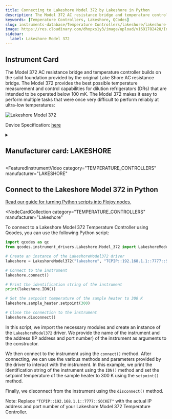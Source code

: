 ```yaml
---
title: Connecting to Lakeshore Model 372 by Lakeshore in Python
description: The Model 372 AC resistance bridge and temperature controller builds on the solid foundation provided by the original Lake Shore AC resistance bridge. The Model 372 provides the best possible temperature measurement and control capabilities for dilution refrigerators (DRs) that are intended to be operated below 100 mK. The Model 372 makes it easy to perform multiple tasks that were once very difficult to perform reliably at ultra-low temperatures,
keywords: [Temperature Controllers, Lakeshore, QCodes]
slug: instruments-database/Temperature Controllers/lakeshore/lakeshore-model-372
image: https://res.cloudinary.com/dhopxs1y3/image/upload/v1691782428/Instruments/Temperature%20Controllers/Lakeshore-Model-372/Lakeshore-Model-372.png
sidebar:
  label: Lakeshore Model 372
---
```



## Instrument Card

The Model 372 AC resistance bridge and temperature controller builds on the solid foundation provided by the original Lake Shore AC resistance bridge. The Model 372 provides the best possible temperature measurement and control capabilities for dilution refrigerators (DRs) that are intended to be operated below 100 mK. The Model 372 makes it easy to perform multiple tasks that were once very difficult to perform reliably at ultra-low temperatures:

![Lakeshore Model 372](https://res.cloudinary.com/dhopxs1y3/image/upload/v1691782428/Instruments/Temperature%20Controllers/Lakeshore-Model-372/Lakeshore-Model-372.png)

Device Specification: [here](https://www.lakeshore.com/docs/default-source/product-downloads/manuals/372_manual.pdf?sfvrsn=906d7988_4)

<details style={{ marginTop: "15px"}}>
<summary><h2 style={{display:'inline'}}>Manufacturer card: LAKESHORE</h2></summary>

![LAKESHORE](https://res.cloudinary.com/dhopxs1y3/image/upload/v1692813206/Instruments/Vendor%20Logos/Lakeshore_Cryotronics.png)

Supporting advanced scientific research, Lake Shore is a leading global innovator in measurement and control solutions.

- Headquarters: Westerville, Ohio, USA
- Yearly Revenue (millions, USD): 21.4
- Vendor Website: [here](https://www.lakeshore.com/home)

</details>


<FeaturedInstrumentVideo
  category="TEMPERATURE_CONTROLLERS"
  manufacturer="LAKESHORE"
></FeaturedInstrumentVideo>

## Connect to the Lakeshore Model 372 in Python

[Read our guide for turning Python scripts into Flojoy nodes.](https://docs.flojoy.ai/contribution/blocks/custom-flojoy-block/)


<Tabs>
<TabItem value="Flojoy" label="Flojoy" className="flojoy-instrument-tabs">

<NodeCardCollection
  category="TEMPERATURE_CONTROLLERS"
  manufacturer="Lakeshore"
></NodeCardCollection>

</TabItem>
<TabItem value="QCodes" label="QCodes">

To connect to a Lakeshore Model 372 Temperature Controller using Qcodes, you can use the following Python script:

```python
import qcodes as qc
from qcodes.instrument_drivers.Lakeshore.Model_372 import LakeshoreModel372

# Create an instance of the LakeshoreModel372 driver
lakeshore = LakeshoreModel372("lakeshore", "TCPIP::192.168.1.1::7777::SOCKET")

# Connect to the instrument
lakeshore.connect()

# Print the identification string of the instrument
print(lakeshore.IDN())

# Set the setpoint temperature of the sample heater to 300 K
lakeshore.sample_heater.setpoint(300)

# Close the connection to the instrument
lakeshore.disconnect()
```

In this script, we import the necessary modules and create an instance of the `LakeshoreModel372` driver. We provide the name of the instrument and the address (IP address and port number) of the instrument as arguments to the constructor.

We then connect to the instrument using the `connect()` method. After connecting, we can use the various methods and parameters provided by the driver to interact with the instrument. In this example, we print the identification string of the instrument using the `IDN()` method and set the setpoint temperature of the sample heater to 300 K using the `setpoint()` method.

Finally, we disconnect from the instrument using the `disconnect()` method.

Note: Replace `"TCPIP::192.168.1.1::7777::SOCKET"` with the actual IP address and port number of your Lakeshore Model 372 Temperature Controller.

</TabItem>
</Tabs>
